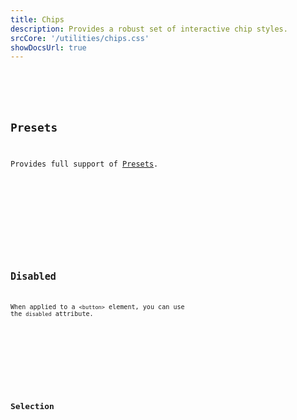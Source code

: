 ```yaml
---
title: Chips
description: Provides a robust set of interactive chip styles.
srcCore: '/utilities/chips.css'
showDocsUrl: true
---
```



<Preview client:load>
	<Fragment slot="preview">
		<Default />
	</Fragment>
	<Fragment slot="code">
		<Code code={DefaultRaw} lang="astro" />
	</Fragment>
</Preview>

## Presets

Provides full support of [Presets](/docs/design/presets).

<Preview client:load>
	<Fragment slot="preview">
		<Presets />
	</Fragment>
	<Fragment slot="code">
		<Code code={PresetsRaw} lang="astro" />
	</Fragment>
</Preview>

## Disabled

When applied to a `<button>` element, you can use the `disabled` attribute.

<Preview client:load>
	<Fragment slot="preview">
		<Disabled />
	</Fragment>
	<Fragment slot="code">
		<Code code={DisabledRaw} lang="astro" />
	</Fragment>
</Preview>

## Selection

<Preview client:load>
	<Fragment slot="preview">
		<SelectReact client:visible />
	</Fragment>
	<Fragment slot="codeReact">
		<Code code={SelectReactRaw} lang="tsx" />
	</Fragment>
	<Fragment slot="codeSvelte">
		<Code code={SelectSvelteRaw} lang="svelte" />
	</Fragment>
</Preview>
